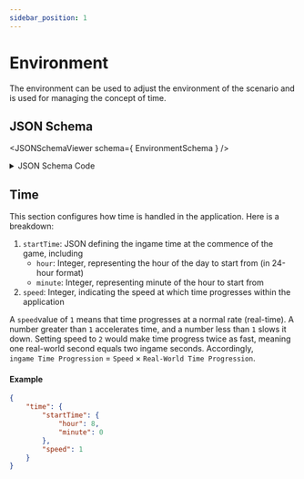 ```yaml
---
sidebar_position: 1
---
```




# Environment

The environment can be used to adjust the environment of the scenario and is used for managing the concept of time.

## JSON Schema

<JSONSchemaViewer schema={ EnvironmentSchema } />

<details>
    <summary>JSON Schema Code</summary>

    <InlineSchemaDisplay 
    schema={EnvironmentSchema} 
    resolverOptions={generateResolverOptions({"basePath": "/schemas"})} 
    title="Environment Schema"
    />
</details>

## Time

This section configures how time is handled in the application. Here is a breakdown:

1. `startTime`: JSON defining the ingame time at the commence of the game, including
    - `hour`: Integer, representing the hour of the day to start from (in 24-hour format)
    - `minute`: Integer, representing minute of the hour to start from
2. `speed`: Integer, indicating the speed at which time progresses within the application

A `speed`value of `1` means that time progresses at a normal rate (real-time). A number greater than `1` accelerates time, and a number less than `1` slows it down. Setting speed to `2` would make time progress twice as fast, meaning one real-world second equals two ingame seconds.
Accordingly, `ingame Time Progression` = `Speed` × `Real-World Time Progression`.

#### Example

```json
{
    "time": {
        "startTime": {
            "hour": 8,
            "minute": 0
        },
        "speed": 1
    }
}
```